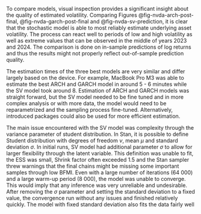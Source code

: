 To compare models, visual inspection provides a significant insight about the quality of estimated volatility.
Comparing Figures @fig-nvda-arch-post-final, @fig-nvda-garch-post-final and @fig-nvda-sv-prediction, it is clear that
the stochastic model is able to most reliably estimate underlying asset volatility. The process can react well to
periods of low and high volatility as well as extreme values that can be observed in the middle of years 2023 and 2024.
The comparison is done on in-sample predictions of log returns and thus the results might not properly reflect
out-of-sample prediction quality.

The estimation times of the three best models are very similar and differ largely based on the device. For example,
MacBook Pro M3 was able to estimate the best ARCH and GARCH model in around 5 - 6 minutes while the SV model took
around 8. Estimation of ARCH and GARCH models was straight forward, but the SV model needed to be fine tuned and in
more complex analysis or with more data, the model would need to be reparametrized and the sampling process fine-tuned.
Alternatively, introduced packages could also be used for more efficient estimation.

The main issue encountered with the SV model was complexity through the variance parameter of student distribution. In
Stan, it is possible to define Student distribution with degrees of freedom $\nu$, mean $\mu$ and standard deviation
$\sigma$. In initial runs, SV model had additional parameter $\sigma$ to allow for larger flexibility through the
latent variable. This definition was unable to fit, the ESS was small, Shrink factor often exceeded 1.5 and the Stan
sampler threw warnings that the final chains might be missing some important samples through low BFMI. Even with a
large number of iterations (64 000) and a large warm-up period (8 000), the model was unable to converge. This would
imply that any inference was very unreliable and undesirable. After removing the $\sigma$ parameter and setting the
standard deviation to a fixed value, the convergence run without any issues and finished relatively quickly. The model with fixed standard deviation also fits the data fairly well